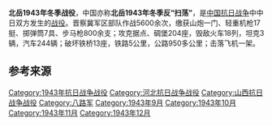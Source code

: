 {{article issues
|
{{Copyedit|time=2015-02-25T15:59:07+00:00}}
{{Npov|time=2015-02-25T15:59:07+00:00}}
{{Primarysources|time=2015-02-25T15:59:07+00:00}}
{{Weasel|time=2015-02-25T15:59:07+00:00}}
}}
{{Infobox Military Conflict
|campaign=
|image=
|caption=
|conflict=北岳1943年冬季战役
|date=1943年9月16日－12月5日
|place=[[河北省|河北省]][[满城县|满城县]]、[[平山县|平山县]]、[[山西省|山西省]][[孟县|孟县]]、[[五台县|五台县]]等地区
|result=
|combatant1=国民革命军第八路军晋察冀军区第1、2、3、4军分区及雁北指挥部部队
|combatant2=日军第26、63、110师团主力，第62师团及独立混成第1、2、3旅团大部
6个治安军团，冀晋两省边区30余个县的保安队
|commander1=
|commander2=
|strength1=
|strength2=约4万余<ref name="军事科学院" />
|casualties1=伤1371，亡1056<ref name="军事科学院" />
|casualties2=1.1万<ref name="军事科学院">《中国人民解放军全史》军事历史研究部 编，军事科学出版社，2000年，ISBN 7-80137-315-4，卷“中国人民解放军战役战斗总览”。</ref>
|}}

'''北岳1943年冬季战役'''，中国亦称'''北岳1943年冬季反“扫荡”'''，是[[中国抗日战争|中国抗日战争]]中中日双方发生的[[战役|战役]]。晋察冀军区部队作战5600余次，缴获山炮一门、轻重机枪17挺、掷弹筒7具、步马枪800余支；攻克据点、碉堡204座，毁敌火车18列，坦克3辆，汽车244辆；破坏铁桥13座，铁路5公里，公路950多公里；击落飞机一架。

== 参考来源 ==
{{reflist}}

{{中国抗日战争中共战役战斗}}
[[Category:1943年抗日战争战役|Category:1943年抗日战争战役]]
[[Category:河北抗日战争战役|Category:河北抗日战争战役]]
[[Category:山西抗日战争战役|Category:山西抗日战争战役]]
[[Category:八路军|Category:八路军]]
[[Category:1943年9月|Category:1943年9月]]
[[Category:1943年10月|Category:1943年10月]]
[[Category:1943年11月|Category:1943年11月]]
[[Category:1943年12月|Category:1943年12月]]